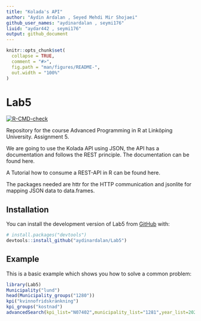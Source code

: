 ```yaml
---
title: "Kolada's API"
author: "Aydin Ardalan , Seyed Mehdi Mir Shojaei"
github_user_names: "aydinardalan , seymi176"
liuid: "aydar442 , seymi176"
output: github_document
---
```


<!-- README.md is generated from README.Rmd. Please edit that file -->

```r
knitr::opts_chunk$set(
  collapse = TRUE,
  comment = "#>",
  fig.path = "man/figures/README-",
  out.width = "100%"
)
```

# Lab5

<!-- badges: start -->
[![R-CMD-check](https://github.com/aydinardalan/Lab5/actions/workflows/R-CMD-check.yaml/badge.svg)](https://github.com/aydinardalan/Lab5/actions/workflows/R-CMD-check.yaml)
<!-- badges: end -->

Repository for the course Advanced Programming in R at Linköping University. Assignment 5.

We are going to use the Kolada API using JSON, the API has a documentation and follows the REST principle. The documentation can be found here.

A Tutorial how to consume a REST-API in R can be found here.

The packages needed are httr for the HTTP communication and jsonlite for mapping JSON data to data.frames.


## Installation

You can install the development version of Lab5 from [GitHub](https://github.com/) with:

``` r
# install.packages("devtools")
devtools::install_github("aydinardalan/Lab5")
```

## Example

This is a basic example which shows you how to solve a common problem:

```r
library(Lab5)
Municipality("lund")
head(Municipality_groups("1280"))
kpi("kvinnofridskränkning")
kpi_groups("kostnad")
advancedSearch(kpi_list="N07402",municipality_list="1281",year_list=2021)
```
